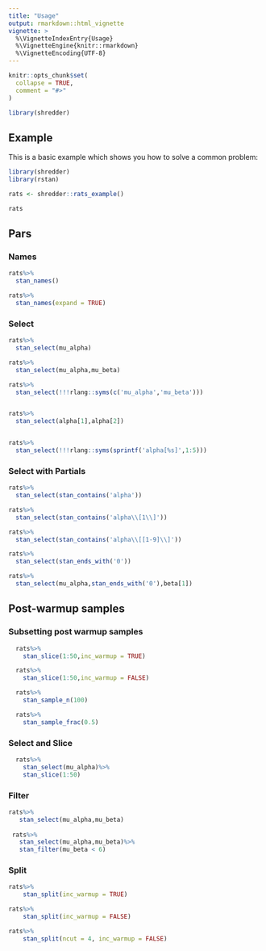 ```yaml
---
title: "Usage"
output: rmarkdown::html_vignette
vignette: >
  %\VignetteIndexEntry{Usage}
  %\VignetteEngine{knitr::rmarkdown}
  %\VignetteEncoding{UTF-8}
---
```


```r
knitr::opts_chunk$set(
  collapse = TRUE,
  comment = "#>"
)
```

```r
library(shredder)
```

## Example

This is a basic example which shows you how to solve a common problem:

```r
library(shredder)
library(rstan)
```

```r
rats <- shredder::rats_example()
```

```r
rats
```

## Pars

### Names

```r
rats%>%
  stan_names()

rats%>%
  stan_names(expand = TRUE)
```

### Select

```r
rats%>%
  stan_select(mu_alpha)

rats%>%
  stan_select(mu_alpha,mu_beta)

rats%>%
  stan_select(!!!rlang::syms(c('mu_alpha','mu_beta')))


rats%>%
  stan_select(alpha[1],alpha[2])


rats%>%
  stan_select(!!!rlang::syms(sprintf('alpha[%s]',1:5)))

```

### Select with Partials

```r
rats%>%
  stan_select(stan_contains('alpha'))

rats%>%
  stan_select(stan_contains('alpha\\[1\\]'))

rats%>%
  stan_select(stan_contains('alpha\\[[1-9]\\]'))

rats%>%
  stan_select(stan_ends_with('0'))

rats%>%
  stan_select(mu_alpha,stan_ends_with('0'),beta[1])
```

## Post-warmup samples

### Subsetting post warmup samples

```r

  rats%>%
    stan_slice(1:50,inc_warmup = TRUE)

  rats%>%
    stan_slice(1:50,inc_warmup = FALSE)

  rats%>%
    stan_sample_n(100)

  rats%>%
    stan_sample_frac(0.5)

```

### Select and Slice

```r
  rats%>%
    stan_select(mu_alpha)%>%
    stan_slice(1:50)

```

### Filter

```r
rats%>%
   stan_select(mu_alpha,mu_beta)
   
 rats%>%
   stan_select(mu_alpha,mu_beta)%>%
   stan_filter(mu_beta < 6)
```

### Split

```r

rats%>%
    stan_split(inc_warmup = TRUE)

rats%>%
    stan_split(inc_warmup = FALSE)

rats%>%
    stan_split(ncut = 4, inc_warmup = FALSE)

```
